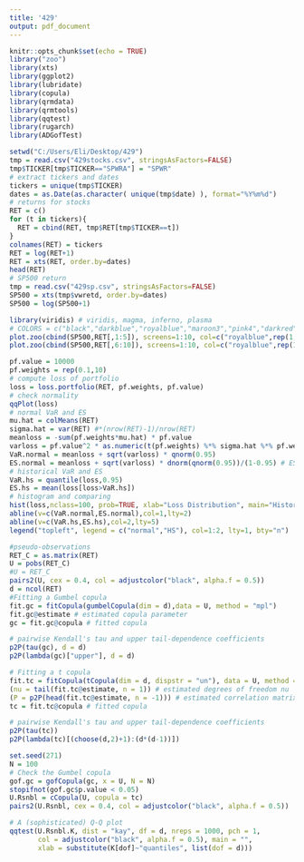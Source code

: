 ---
title: '429'
output: pdf_document
---

```{r setup, include=FALSE}
knitr::opts_chunk$set(echo = TRUE)
library("zoo")
library(xts)
library(ggplot2)
library(lubridate)
library(copula)
library(qrmdata)
library(qrmtools)
library(qqtest)
library(rugarch)
library(ADGofTest)
```

```{r Data, include=FALSE}
setwd("C:/Users/Eli/Desktop/429")
tmp = read.csv("429stocks.csv", stringsAsFactors=FALSE)
tmp$TICKER[tmp$TICKER=="SPWRA"] = "SPWR"
# extract tickers and dates
tickers = unique(tmp$TICKER)
dates = as.Date(as.character( unique(tmp$date) ), format="%Y%m%d")
# returns for stocks
RET = c()
for (t in tickers){
  RET = cbind(RET, tmp$RET[tmp$TICKER==t])
}
colnames(RET) = tickers
RET = log(RET+1)
RET = xts(RET, order.by=dates)
head(RET)
# SP500 return
tmp = read.csv("429sp.csv", stringsAsFactors=FALSE)
SP500 = xts(tmp$vwretd, order.by=dates)
SP500 = log(SP500+1)
```

```{r log return}
library(viridis) # viridis, magma, inferno, plasma
# COLORS = c("black","darkblue","royalblue","maroon3","pink4","darkred","darkorange2")
plot.zoo(cbind(SP500,RET[,1:5]), screens=1:10, col=c("royalblue",rep(1,5)), las=1, main="Log Returns", xlab="")
plot.zoo(cbind(SP500,RET[,6:10]), screens=1:10, col=c("royalblue",rep(1,5)), las=1, main="Log Returns", xlab="")
```

```{r Portfolio}
pf.value = 10000
pf.weights = rep(0.1,10)
# compute loss of portfolio
loss = loss.portfolio(RET, pf.weights, pf.value)
# check normality
qqPlot(loss)
# normal VaR and ES
mu.hat = colMeans(RET)
sigma.hat = var(RET) #*(nrow(RET)-1)/nrow(RET)
meanloss = -sum(pf.weights*mu.hat) * pf.value
varloss = pf.value^2 * as.numeric(t(pf.weights) %*% sigma.hat %*% pf.weights)
VaR.normal = meanloss + sqrt(varloss) * qnorm(0.95)
ES.normal = meanloss + sqrt(varloss) * dnorm(qnorm(0.95))/(1-0.95) # ESnorm(0.95, mu=meanloss, sd=sqrt(varloss))
# historical VaR and ES
VaR.hs = quantile(loss,0.95)
ES.hs = mean(loss[loss>VaR.hs])
# histogram and comparing
hist(loss,nclass=100, prob=TRUE, xlab="Loss Distribution", main="Historical simulation")
abline(v=c(VaR.normal,ES.normal),col=1,lty=2)
abline(v=c(VaR.hs,ES.hs),col=2,lty=5)
legend("topleft", legend = c("normal","HS"), col=1:2, lty=1, bty="n") 
```

```{r copulas-test}
#pseudo-observations
RET_C = as.matrix(RET)
U = pobs(RET_C)
#U = RET_C
pairs2(U, cex = 0.4, col = adjustcolor("black", alpha.f = 0.5))
d = ncol(RET)
#Fitting a Gumbel copula
fit.gc = fitCopula(gumbelCopula(dim = d),data = U, method = "mpl")
fit.gc@estimate # estimated copula parameter
gc = fit.gc@copula # fitted copula

# pairwise Kendall's tau and upper tail-dependence coefficients
p2P(tau(gc), d = d)
p2P(lambda(gc)["upper"], d = d)

# Fitting a t copula
fit.tc = fitCopula(tCopula(dim = d, dispstr = "un"), data = U, method = "itau.mpl")
(nu = tail(fit.tc@estimate, n = 1)) # estimated degrees of freedom nu
(P = p2P(head(fit.tc@estimate, n = -1))) # estimated correlation matrix
tc = fit.tc@copula # fitted copula

# pairwise Kendall's tau and upper tail-dependence coefficients
p2P(tau(tc))
p2P(lambda(tc)[(choose(d,2)+1):(d*(d-1))])
```

```{r goodness-of-fit_bootstrap}
set.seed(271)
N = 100
# Check the Gumbel copula
gof.gc = gofCopula(gc, x = U, N = N) 
stopifnot(gof.gc$p.value < 0.05)
U.Rsnbl = cCopula(U, copula = tc)
pairs2(U.Rsnbl, cex = 0.4, col = adjustcolor("black", alpha.f = 0.5)) 

# A (sophisticated) Q-Q plot
qqtest(U.Rsnbl.K, dist = "kay", df = d, nreps = 1000, pch = 1,
       col = adjustcolor("black", alpha.f = 0.5), main = "",
       xlab = substitute(K[dof]~"quantiles", list(dof = d)))
```

